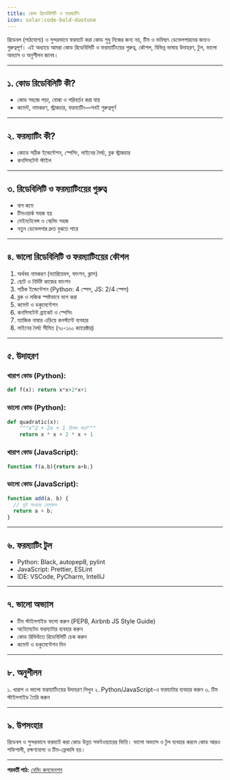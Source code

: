 ```yaml
---
title: কোড রিডেবিলিটি ও ফরম্যাটিং
icon: solar:code-bold-duotone
---
```


রিডেবল (পাঠযোগ্য) ও সুন্দরভাবে ফরম্যাট করা কোড শুধু নিজের জন্য নয়, টিম ও ভবিষ্যৎ ডেভেলপারদের জন্যও গুরুত্বপূর্ণ। এই অধ্যায়ে আমরা কোড রিডেবিলিটি ও ফরম্যাটিংয়ের গুরুত্ব, কৌশল, বিভিন্ন ভাষায় উদাহরণ, টুল, ভালো অভ্যাস ও অনুশীলন জানব।

---

## ১. কোড রিডেবিলিটি কী?

- কোড সহজে পড়া, বোঝা ও পরিবর্তন করা যায়
- কমেন্ট, নামকরণ, স্ট্রাকচার, ফরম্যাটিং—সবই গুরুত্বপূর্ণ

---

## ২. ফরম্যাটিং কী?

- কোডে সঠিক ইন্ডেন্টেশন, স্পেসিং, লাইনের দৈর্ঘ্য, ব্লক স্ট্রাকচার
- কনসিসটেন্ট স্টাইল

---

## ৩. রিডেবিলিটি ও ফরম্যাটিংয়ের গুরুত্ব

- বাগ কমে
- টিমওয়ার্ক সহজ হয়
- মেইনটেনেন্স ও স্কেলিং সহজ
- নতুন ডেভেলপার দ্রুত বুঝতে পারে

---

## ৪. ভালো রিডেবিলিটি ও ফরম্যাটিংয়ের কৌশল

1. অর্থবহ নামকরণ (ভ্যারিয়েবল, ফাংশন, ক্লাস)
2. ছোট ও নির্দিষ্ট কাজের ফাংশন
3. সঠিক ইন্ডেন্টেশন (Python: 4 স্পেস, JS: 2/4 স্পেস)
4. ব্লক ও লজিক স্পষ্টভাবে ভাগ করা
5. কমেন্ট ও ডকুমেন্টেশন
6. কনসিসটেন্ট ব্র্যাকেট ও স্পেসিং
7. ম্যাজিক নাম্বার এড়িয়ে কনস্ট্যান্ট ব্যবহার
8. লাইনের দৈর্ঘ্য সীমিত (৭০-১০০ ক্যারেক্টার)

---

## ৫. উদাহরণ

### খারাপ কোড (Python):
```python
def f(x): return x*x+2*x+1
```

### ভালো কোড (Python):
```python
def quadratic(x):
    """x^2 + 2x + 1 হিসাব করে"""
    return x * x + 2 * x + 1
```

### খারাপ কোড (JavaScript):
```js
function f(a,b){return a+b;}
```

### ভালো কোড (JavaScript):
```js
function add(a, b) {
  // দুই সংখ্যার যোগফল
  return a + b;
}
```

---

## ৬. ফরম্যাটিং টুল

- Python: Black, autopep8, pylint
- JavaScript: Prettier, ESLint
- IDE: VSCode, PyCharm, IntelliJ

---

## ৭. ভালো অভ্যাস

- টিম স্টাইলগাইড ফলো করুন (PEP8, Airbnb JS Style Guide)
- অটোমেটেড ফরম্যাটার ব্যবহার করুন
- কোড রিভিউতে রিডেবিলিটি চেক করুন
- কমেন্ট ও ডকুমেন্টেশন দিন

---

## ৮. অনুশীলন

১. খারাপ ও ভালো ফরম্যাটিংয়ের উদাহরণ লিখুন
২. Python/JavaScript-এ ফরম্যাটার ব্যবহার করুন
৩. টিম স্টাইলগাইড তৈরি করুন

---

## ৯. উপসংহার

রিডেবল ও সুন্দরভাবে ফরম্যাট করা কোড উন্নত সফটওয়্যারের ভিত্তি। ভালো অভ্যাস ও টুল ব্যবহার করলে কোড আরও শক্তিশালী, রক্ষণযোগ্য ও টিম-ফ্রেন্ডলি হয়।

---

**পরবর্তী পাঠ:** [নেমিং কনভেনশন](/programming/naming-conventions)
